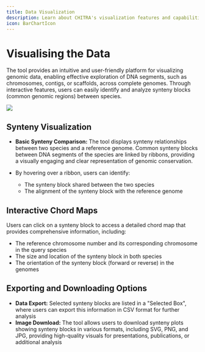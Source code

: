 ```yaml
---
title: Data Visualization
description: Learn about CHITRA's visualization features and capabilities
icon: BarChartIcon
---
```


# Visualising the Data

The tool provides an intuitive and user-friendly platform for visualizing genomic data, enabling effective exploration of DNA segments, such as chromosomes, contigs, or scaffolds, across complete genomes. Through interactive features, users can easily identify and analyze synteny blocks (common genomic regions) between species.

![](https://holocron.so/uploads/1fa5c687-image2.png)

## Synteny Visualization

- **Basic Synteny Comparison:** The tool displays synteny relationships between two species and a reference genome. Common synteny blocks between DNA segments of the species are linked by ribbons, providing a visually engaging and clear representation of genomic conservation.

- By hovering over a ribbon, users can identify:

  - The synteny block shared between the two species
  - The alignment of the synteny block with the reference genome

## Interactive Chord Maps

Users can click on a synteny block to access a detailed chord map that provides comprehensive information, including:

- The reference chromosome number and its corresponding chromosome in the query species
- The size and location of the synteny block in both species
- The orientation of the synteny block (forward or reverse) in the genomes

## Exporting and Downloading Options

- **Data Export:** Selected synteny blocks are listed in a "Selected Box", where users can export this information in CSV format for further analysis
- **Image Download:** The tool allows users to download synteny plots showing synteny blocks in various formats, including SVG, PNG, and JPG, providing high-quality visuals for presentations, publications, or additional analysis